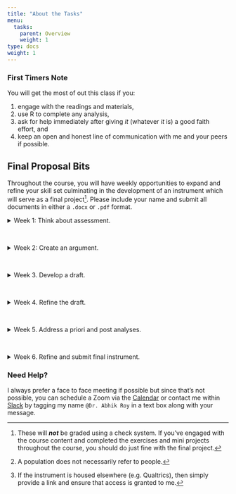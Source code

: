 ```yaml
---
title: "About the Tasks"
menu:
  tasks:
    parent: Overview
    weight: 1
type: docs
weight: 1
---
```


### First Timers Note
You will get the most of out this class if you:

1. engage with the readings and materials,
2. use R to complete any analysis,
3. ask for help immediately after giving *it* (whatever *it* is) a good faith effort, and
4. keep an open and honest line of communication with me and your peers if possible.

## Final Proposal Bits

Throughout the course, you will have weekly opportunities to expand and refine your skill set culminating in the development of an instrument which will serve as a final project^[These will ***not*** be graded using a check system. If you've engaged with the course content and completed the exercises and mini projects throughout the course, you should do just fine with the final project.]. Please include your name and submit all documents in either a `.docx` or `.pdf` format.

<div id="anchorwk1"> 
<details><summary>Week 1: Think about assessment.</summary>
<br>
<p>
Construct a one paragraph case for a population^[A population does not necessarily refer to people.] that needs to be researched, why it should be be studied, and how the data would be quantitative.
</p>
</details>
</div>
<br>

<div id="anchorwk2">
<details><summary>Week 2: Create an argument. </summary>
<br>
<p>
Submit a one to three page proposal outlining specific questions that you would like to assess and then describe an instrument that would be used to assess those items. Include general details on what measures would be used. 
</p>
</details>
</div>
<br>

<div id="anchorwk3">
<details><summary>Week 3. Develop a draft.</summary>
<br>
<p>
Create a draft of your instrument^[If the instrument is housed elsewhere (e.g. Qualtrics), then simply provide a link and ensure that access is granted to me.] by whatever medium you choose. Map the measures directly to the items and group them if possible. 
</p>
</details>
</div>
<br>

<div id="anchorwk4">
<details><summary>Week 4. Refine the draft.</summary>
<br>
<p>
Based on feedback, amend the instrument if necessary and resubmit for further assessment. Explicitly detail what changes were made using a matrix. After approval, administer the instrument for pilot testing.
</p>
</details>
</div>
<br>

<div id="anchorwk5">
<details><summary>Week 5. Address a priori and post analyses.</summary>
<br>
<p>
Submit a one to three page with a description of what approaches were used to assess validity and reliability, and all corresponding data and analyses by csv and an R script, respectively.
</p>
</details>
</div>
<br>

<div id="anchorwk6">
<details><summary>Week 6. Refine and submit final instrument.</summary>
<br>
<p>
After amending, submit the final version of your instrument.
</p>
</details>
</div>

### Need Help?
I always prefer a face to face meeting if possible but since that's not possible, you can schedule a Zoom via the [Calendar](https://calendly.com/nopiecharts/short30){target="_blank"} or contact me within [Slack](http:/2021edp611.slack.com){target="_blank"} by tagging my name `@Dr. Abhik Roy` in a text box along with your message.
